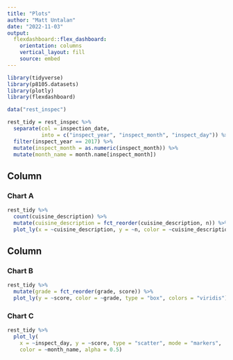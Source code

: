 ```yaml
---
title: "Plots"
author: "Matt Untalan"
date: "2022-11-03"
output: 
  flexdashboard::flex_dashboard:
    orientation: columns
    vertical_layout: fill
    source: embed
---
```


```r
library(tidyverse)
library(p8105.datasets)
library(plotly)
library(flexdashboard)
```

```r
data("rest_inspec")

rest_tidy = rest_inspec %>%
  separate(col = inspection_date,
           into = c("inspect_year", "inspect_month", "inspect_day")) %>%
  filter(inspect_year == 2017) %>%
  mutate(inspect_month = as.numeric(inspect_month)) %>%
  mutate(month_name = month.name[inspect_month])
```
Column {data-width=650}
-----------------------------------------------------------------------
### Chart A
```r
rest_tidy %>% 
  count(cuisine_description) %>% 
  mutate(cuisine_description = fct_reorder(cuisine_description, n)) %>% 
  plot_ly(x = ~cuisine_description, y = ~n, color = ~cuisine_description, type = "bar", colors = "viridis")
```

Column {data-width=350}
-----------------------------------------------------------------------
### Chart B
```r
rest_tidy %>%
  mutate(grade = fct_reorder(grade, score)) %>% 
  plot_ly(y = ~score, color = ~grade, type = "box", colors = "viridis")
```

### Chart C
```r
rest_tidy %>%
  plot_ly(
    x = ~inspect_day, y = ~score, type = "scatter", mode = "markers",
    color = ~month_name, alpha = 0.5)
```


